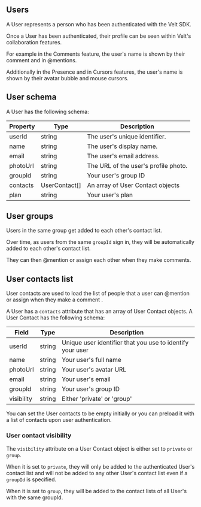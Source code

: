 

## Users

A User represents a person who has been authenticated with the Velt SDK. 

Once a User has been authenticated, their profile can be seen within Velt's collaboration features.

For example in the Comments feature, the user's name is shown by their comment and in @mentions.

Additionally in the Presence and in Cursors features, the user's name is shown by their avatar bubble and mouse cursors.

## User schema

A User has the following schema:

| Property | Type | Description |
|---|---|---|
| userId | string | The user's unique identifier. |
| name | string | The user's display name. |
| email | string | The user's email address. |
| photoUrl | string | The URL of the user's profile photo. |
| groupId  | string | Your user's group ID |                                   
| contacts | UserContact[] | An array of User Contact objects |
| plan     | string | Your user's plan |


## User groups

Users in the same group get added to each other's contact list.

Over time, as users from the same `groupId` sign in, they will be automatically added to each other's contact list.

They can then @mention or assign each other when they make comments.


## User contacts list

User contacts are used to load the list of people that a user can @mention or assign when they make a comment .

A User has a `contacts` attribute that has an array of User Contact objects. A User Contact has the following schema:


| Field     | Type                | Description                                               |
| --------  | ------------------- | --------------------------------------------------------- |
| userId    | string              | Unique user identifier that you use to identify your user |
| name      | string | Your user's full name                                     |
| photoUrl  | string | Your user's avatar URL                                    |
| email     | string | Your user's email                                         |
| groupId   | string | Your user's group ID |
| visibility| string | Either 'private' or 'group'|

You can set the User contacts to be empty initially or you can preload it with a list of contacts upon user authentication.

### User contact visibility

The `visibility` attribute on a User Contact object is either set to `private` or `group`.

When it is set to `private`, they will only be added to the authenticated User's contact list and will not be added to any other User's contact list even if a `groupId` is specified.

When it is set to `group`, they will be added to the contact lists of all User's with the same groupId.




